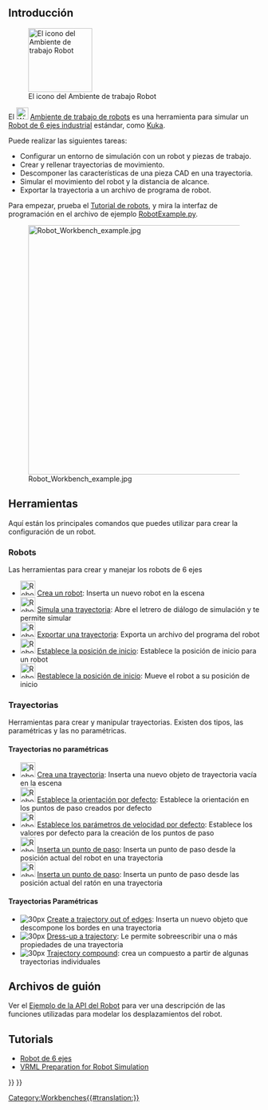 <languages/>

{{Docnav/es
|[[Reverse_Engineering_Workbench/es|Ambiente de trabajo Ingeniería inversa]]
|[[Sketcher_Workbench/es|Ambiente de trabajo Croquizador]]
|IconL=Workbench_Reverse_Engineering.svg
|IconR=Workbench_Sketcher.svg
}}

<div class="mw-translate-fuzzy">
{{VeryImportantMessage|El Ambiente de trabajo Robot no se mantiene. Si tienes experiencia en el tema y estás interesado en mantenerlo, por favor declara tu intención en la sección de desarrolladores del [https://forum.freecadweb.org/index.php Foro de FreeCAD].
</div>

La razón por la que este ambiente de trabajo está todavía en el código fuente maestro es porque este ambiente de trabajo está programado en C++. Si este ambiente de trabajo pudiera ser programado en Python, entonces podría convertirse en un [[external_workbenches/es|Ambiente de trabajo externo]] y podría ser movido a un repositorio separado.
}}

<span id="Introduction"></span>
== Introducción ==

[[Image:Workbench_Robot.svg|thumb|128px|El icono del Ambiente de trabajo Robot]]

El [[Image:Workbench_Robot.svg|24px]] [[Robot_Workbench/es|Ambiente de trabajo de robots]] es una herramienta para simular un [[Robot_6-Axis/es|Robot de 6 ejes industrial]] estándar, como [http://kuka.com/ Kuka].

Puede realizar las siguientes tareas:
* Configurar un entorno de simulación con un robot y piezas de trabajo.
* Crear y rellenar trayectorias de movimiento.
* Descomponer las características de una pieza CAD en una trayectoria.
* Simular el movimiento del robot y la distancia de alcance.
* Exportar la trayectoria a un archivo de programa de robot.

Para empezar, prueba el [[Robot_tutorial/es|Tutorial de robots]], y mira la interfaz de programación en el archivo de ejemplo [https://github.com/FreeCAD/FreeCAD_sf_master/blob/master/src/Mod/Robot/RobotExample.py RobotExample.py].

{{TOCright}}
[[Image:Robot_Workbench_example.jpg|500px]]

== Herramientas ==
Aquí están los principales comandos que puedes utilizar para crear la configuración de un robot. 

=== Robots ===
Las herramientas para crear y manejar los robots de 6 ejes

* [[Image:Robot_CreateRobot.svg|30px]] [[Robot_CreateRobot/es|Crea un robot]]: Inserta un nuevo robot en la escena
* [[Image:Robot_Simulate.svg|30px]] [[Robot_Simulate/es|Simula una trayectoria]]: Abre el letrero de diálogo de simulación y te permite simular 
* [[Image:Robot_Export.svg|30px]] [[Robot_Export/es|Exportar una trayectoria]]: Exporta un archivo del programa del robot
* [[Image:Robot_SetHomePos.svg|30px]] [[Robot_SetHomePos/es|Establece la posición de inicio]]: Establece la posición de inicio para un robot
* [[Image:Robot_RestoreHomePos.svg|30px]] [[Robot_RestoreHomePos/es|Restablece la posición de inicio]]: Mueve el robot a su posición de inicio

=== Trayectorias ===
Herramientas para crear y manipular trayectorias. Existen dos tipos, las paramétricas y las no paramétricas.

==== Trayectorias no paramétricas ====
* [[Image:Robot_CreateTrajectory.svg|30px]] [[Robot_CreateTrajectory/es|Crea una trayectoria]]: Inserta una nuevo objeto de trayectoria vacía en la escena
* [[Image:Robot_SetDefaultOrientation.svg|30px]] [[Robot_SetDefaultOrientation/es|Establece la orientación por defecto]]: Establece la orientación en los puntos de paso creados por defecto
* [[Image:Robot_SetDefaultValues.svg|30px]] [[Robot_SetDefaultValues/es|Establece los parámetros de velocidad por defecto]]: Establece los valores por defecto para la creación de los puntos de paso
* [[Image:Robot_InsertWaypoint.svg|30px]] [[Robot_InsertWaypoint/es|Inserta un punto de paso]]: Inserta un punto de paso desde la posición actual del robot en una trayectoria
* [[Image:Robot_InsertWaypointPre.svg|30px]] [[Robot_InsertWaypointPre/es|Inserta un punto de paso]]: Inserta un punto de paso desde las posición actual del ratón en una trayectoria

==== Trayectorias Paramétricas ====
* [[Image:Robot_Edge2Trac.svg | 30px]] [[Robot_Edge2Trac/es|Create a trajectory out of edges]]: Inserta un nuevo objeto que descompone los bordes en una trayectoria
* [[Image:Robot_TrajectoryDressUp.svg | 30px]] [[Robot_TrajectoryDressUp/es|Dress-up a trajectory]]: Le permite sobreescribir una o más propiedades de una trayectoria
* [[Image:Robot_TrajectoryCompound.svg | 30px]] [[Robot_TrajectoryCompound/es|Trajectory compound]]: crea un compuesto a partir de algunas trayectorias individuales

<span id="Scripting"></span>
== Archivos de guión ==

Ver el [[Robot_API_example/es|Ejemplo de la API del Robot]] para ver una descripción de las funciones utilizadas para modelar los desplazamientos del robot.

== Tutorials == 
* [[Robot 6-Axis/es|Robot de 6 ejes]] 
* [[VRML Preparation for Robot Simulation/es|VRML Preparation for Robot Simulation]]


{{Docnav/es
|[[Reverse_Engineering_Workbench/es|Ambiente de trabajo Ingeniería inversa]]
|[[Sketcher_Workbench/es|Ambiente de trabajo Croquizador]]
|IconL=Workbench_Reverse_Engineering.svg
|IconR=Workbench_Sketcher.svg
}}

{{Robot Tools navi{{#translation:}}}}
{{Userdocnavi{{#translation:}}}}
[[Category:Workbenches{{#translation:}}]]
